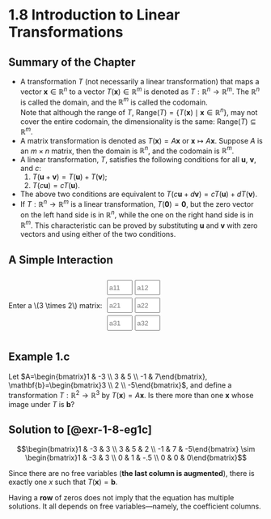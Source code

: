 # 1.8 Introduction to Linear Transformations {.unnumbered}

::: {.callout-tip}

## Summary of the Chapter

- A transformation $T$ (not necessarily a linear transformation) that maps a vector $\mathbf{x}\in\mathbb{R}^n$ to a vector $T(\mathbf{x})\in\mathbb{R}^m$ is denoted as $T: \mathbb{R}^n\to\mathbb{R}^m$. The $\mathbb{R}^n$ is called the domain, and the $\mathbb{R}^m$ is called the codomain. \
Note that although the range of $T$, $\text{Range}(T)=\{T(\mathbf{x})\mid\mathbf{x}\in\mathbb{R}^n\}$, may not cover the entire codomain, the dimensionality is the same: $\text{Range}(T)\subseteq \mathbb{R}^m$.
- A matrix transformation is denoted as $T(\mathbf{x})=A\mathbf{x}$ or $\mathbf{x}\mapsto A\mathbf{x}$. Suppose $A$ is an $m\times n$ matrix, then the domain is $\mathbb{R}^n$, and the codomain is $\mathbb{R}^m$.
- A linear transformation, $T$, satisfies the following conditions for all $\mathbf{u}$, $\mathbf{v}$, and $c$:
    1. $T(\mathbf{u}+\mathbf{v})=T(\mathbf{u})+T(\mathbf{v})$;
    2. $T(c\mathbf{u})=c T(\mathbf{u})$.
- The above two conditions are equivalent to $T(c\mathbf{u}+d\mathbf{v})=c T(\mathbf{u})+d T(\mathbf{v})$.
- If $T: \mathbb{R}^n \to \mathbb{R}^m$ is a linear transformation, $T(\mathbf{0})=\mathbf{0}$, but the zero vector on the left hand side is in $\mathbb{R}^n$, while the one on the right hand side is in $\mathbb{R}^m$. This characteristic can be proved by substituting $\mathbf{u}$ and $\mathbf{v}$ with zero vectors and using either of the two conditions. 
:::

::: {.callout-tip}

## A Simple Interaction

```{=html}
<div>
  <div style="display: flex; align-items: center; gap: 10px;">
    <div style="display: flex; align-items: center; height: 120px;">
      Enter a&nbsp;\(3 \times 2\)&nbsp;matrix:
    </div>
    <div style="display: grid; grid-template-columns: 50px 50px; grid-template-rows: 30px 30px 30px; gap: 5px;">
      <input type="number" id="a11" placeholder="a11" style="width:50px;">
      <input type="number" id="a12" placeholder="a12" style="width:50px;">
      <input type="number" id="a21" placeholder="a21" style="width:50px;">
      <input type="number" id="a22" placeholder="a22" style="width:50px;">
      <input type="number" id="a31" placeholder="a31" style="width:50px;">
      <input type="number" id="a32" placeholder="a32" style="width:50px;">
    </div>
  </div>
  <div id="result"></div>
</div>

<script>
function updateFormula() {
  // Read matrix values; default to 0 if empty
  let a11 = document.getElementById('a11').value || 0;
  let a12 = document.getElementById('a12').value || 0;
  let a21 = document.getElementById('a21').value || 0;
  let a22 = document.getElementById('a22').value || 0;
  let a31 = document.getElementById('a31').value || 0;
  let a32 = document.getElementById('a32').value || 0;

  // Build LaTeX formula for transformation R^2 -> R^3
  let latex = `
  \\[
  \\begin{bmatrix}
    ${a11} & ${a12} \\\\
    ${a21} & ${a22} \\\\
    ${a31} & ${a32}
  \\end{bmatrix}
  \\begin{bmatrix}
    x_1 \\\\
    x_2
  \\end{bmatrix}
  =
  \\begin{bmatrix}
    ${a11}x_1 + ${a12}x_2 \\\\
    ${a21}x_1 + ${a22}x_2 \\\\
    ${a31}x_1 + ${a32}x_2
  \\end{bmatrix}
  \\]
  `;

  // Display LaTeX
  document.getElementById('result').innerHTML = latex;

  // Trigger MathJax to render the new LaTeX
  if (window.MathJax) {
    MathJax.typesetPromise();
  }
}

// Add event listeners to all inputs to update dynamically
['a11','a12','a21','a22','a31','a32'].forEach(id => {
  document.getElementById(id).addEventListener('input', updateFormula);
});

// Initial render
updateFormula();
</script>
```

:::

::: {#exr-1-8-eg1c}

## Example 1.c

Let $A=\begin{bmatrix}1 & -3 \\ 3 & 5 \\ -1 & 7\end{bmatrix}, \mathbf{b}=\begin{bmatrix}3 \\ 2 \\ -5\end{bmatrix}$, and define a transformation $T: \mathbb{R}^2 \to \mathbb{R}^3$ by $T(\mathbf{x})=A\mathbf{x}$. Is there more than one $\mathbf{x}$ whose image under $T$ is $\mathbf{b}$?
:::

::: {.solution}

## Solution to [@exr-1-8-eg1c]

$$\begin{bmatrix}1 & -3 & 3 \\ 3 & 5 & 2 \\ -1 & 7 & -5\end{bmatrix} \sim \begin{bmatrix}1 & -3 & 3 \\ 0 & 1 & -.5 \\ 0 & 0 & 0\end{bmatrix}$$

Since there are no free variables (**the last column is augmented**), there is exactly one $x$ such that $T(\mathbf{x})=\mathbf{b}$.
:::

::: {.remark}

Having a **row** of zeros does not imply that the equation has multiple solutions. It all depends on free variables---namely, the coefficient columns.
:::